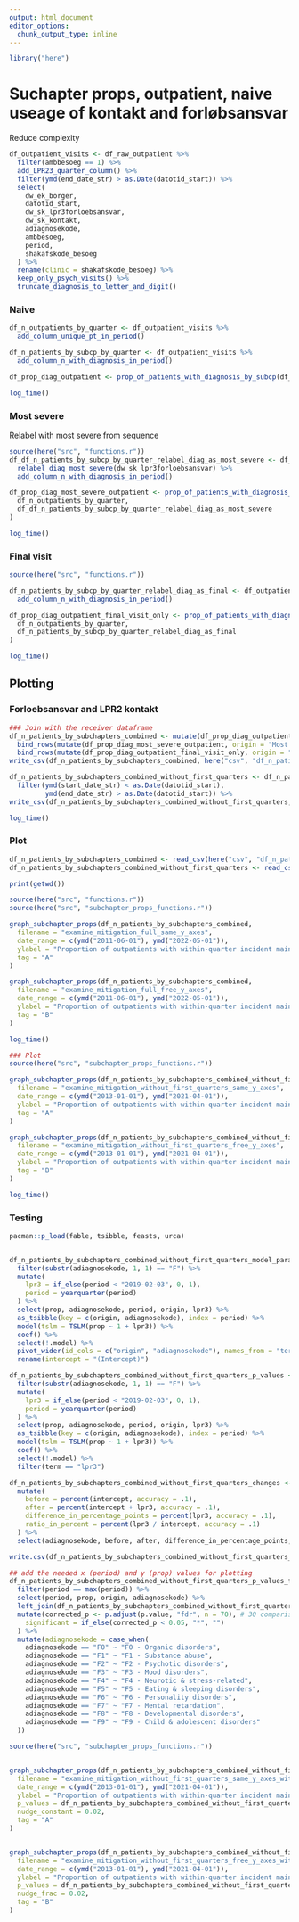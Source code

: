 ```yaml
---
output: html_document
editor_options: 
  chunk_output_type: inline
---
```

```r
library("here")
```

# Suchapter props, outpatient, naive useage of kontakt and forløbsansvar

Reduce complexity
```r
df_outpatient_visits <- df_raw_outpatient %>%
  filter(ambbesoeg == 1) %>%
  add_LPR23_quarter_column() %>%
  filter(ymd(end_date_str) > as.Date(datotid_start)) %>% 
  select(
    dw_ek_borger,
    datotid_start,
    dw_sk_lpr3forloebsansvar,
    dw_sk_kontakt,
    adiagnosekode,
    ambbesoeg,
    period,
    shakafskode_besoeg
  ) %>%
  rename(clinic = shakafskode_besoeg) %>%
  keep_only_psych_visits() %>%
  truncate_diagnosis_to_letter_and_digit()
```

### Naive
```r
df_n_outpatients_by_quarter <- df_outpatient_visits %>%
  add_column_unique_pt_in_period()
```

```r
df_n_patients_by_subcp_by_quarter <- df_outpatient_visits %>%
  add_column_n_with_diagnosis_in_period()

df_prop_diag_outpatient <- prop_of_patients_with_diagnosis_by_subcp(df_n_outpatients_by_quarter, df_n_patients_by_subcp_by_quarter)

log_time()
```

### Most severe
Relabel with most severe from sequence
```r
source(here("src", "functions.r"))
df_df_n_patients_by_subcp_by_quarter_relabel_diag_as_most_severe <- df_outpatient_visits %>%
  relabel_diag_most_severe(dw_sk_lpr3forloebsansvar) %>%
  add_column_n_with_diagnosis_in_period()

df_prop_diag_most_severe_outpatient <- prop_of_patients_with_diagnosis_by_subcp(
  df_n_outpatients_by_quarter,
  df_df_n_patients_by_subcp_by_quarter_relabel_diag_as_most_severe
)

log_time()
```


### Final visit
```r
source(here("src", "functions.r"))

df_n_patients_by_subcp_by_quarter_relabel_diag_as_final <- df_outpatient_visits %>%  relabel_diag_with_last_in_sequence(dw_sk_lpr3forloebsansvar) %>%
  add_column_n_with_diagnosis_in_period()

df_prop_diag_outpatient_final_visit_only <- prop_of_patients_with_diagnosis_by_subcp(
  df_n_outpatients_by_quarter,
  df_n_patients_by_subcp_by_quarter_relabel_diag_as_final
)

log_time()
```

## Plotting
### Forloebsansvar and LPR2 kontakt
```r

### Join with the receiver dataframe
df_n_patients_by_subchapters_combined <- mutate(df_prop_diag_outpatient, origin = "Unchanged") %>%
  bind_rows(mutate(df_prop_diag_most_severe_outpatient, origin = "Most severe")) %>%
  bind_rows(mutate(df_prop_diag_outpatient_final_visit_only, origin = "Final visit"))
write_csv(df_n_patients_by_subchapters_combined, here("csv", "df_n_patients_by_subchapters_combined.csv"))
```

```r
df_n_patients_by_subchapters_combined_without_first_quarters <- df_n_patients_by_subchapters_combined %>%
  filter(ymd(start_date_str) < as.Date(datotid_start), 
         ymd(end_date_str) > as.Date(datotid_start)) %>% 
write_csv(df_n_patients_by_subchapters_combined_without_first_quarters, here("csv", "df_n_patients_by_subchapters_combined_without_first_quarters.csv"))

log_time()
```

### Plot
```r
df_n_patients_by_subchapters_combined <- read_csv(here("csv", "df_n_patients_by_subchapters_combined.csv"))
df_n_patients_by_subchapters_combined_without_first_quarters <- read_csv(here("csv", "df_n_patients_by_subchapters_combined_without_first_quarters.csv"))
```

```r
print(getwd())

source(here("src", "functions.r"))
source(here("src", "subchapter_props_functions.r"))

graph_subchapter_props(df_n_patients_by_subchapters_combined,
  filename = "examine_mitigation_full_same_y_axes",
  date_range = c(ymd("2011-06-01"), ymd("2022-05-01")),
  ylabel = "Proportion of outpatients with within-quarter incident main diagnosis from chapter",
  tag = "A"
)

graph_subchapter_props(df_n_patients_by_subchapters_combined,
  filename = "examine_mitigation_full_free_y_axes",
  date_range = c(ymd("2011-06-01"), ymd("2022-05-01")),
  ylabel = "Proportion of outpatients with within-quarter incident main diagnosis from chapter",
  tag = "B"
)

log_time()
```

```r
### Plot
source(here("src", "subchapter_props_functions.r"))

graph_subchapter_props(df_n_patients_by_subchapters_combined_without_first_quarters,
  filename = "examine_mitigation_without_first_quarters_same_y_axes",
  date_range = c(ymd("2013-01-01"), ymd("2021-04-01")),
  ylabel = "Proportion of outpatients with within-quarter incident main diagnosis from chapter",
  tag = "A"
)

graph_subchapter_props(df_n_patients_by_subchapters_combined_without_first_quarters,
  filename = "examine_mitigation_without_first_quarters_free_y_axes",
  date_range = c(ymd("2013-01-01"), ymd("2021-04-01")),
  ylabel = "Proportion of outpatients with within-quarter incident main diagnosis from chapter",
  tag = "B"
)

log_time()
```

### Testing
```r
pacman::p_load(fable, tsibble, feasts, urca)


df_n_patients_by_subchapters_combined_without_first_quarters_model_params <- df_n_patients_by_subchapters_combined_without_first_quarters %>%
  filter(substr(adiagnosekode, 1, 1) == "F") %>%
  mutate(
    lpr3 = if_else(period < "2019-02-03", 0, 1),
    period = yearquarter(period)
  ) %>%
  select(prop, adiagnosekode, period, origin, lpr3) %>%
  as_tsibble(key = c(origin, adiagnosekode), index = period) %>%
  model(tslm = TSLM(prop ~ 1 + lpr3)) %>%
  coef() %>%
  select(!.model) %>%
  pivot_wider(id_cols = c("origin", "adiagnosekode"), names_from = "term", values_from = "estimate") %>%
  rename(intercept = "(Intercept)")

df_n_patients_by_subchapters_combined_without_first_quarters_p_values <- df_n_patients_by_subchapters_combined_without_first_quarters %>%
  filter(substr(adiagnosekode, 1, 1) == "F") %>%
  mutate(
    lpr3 = if_else(period < "2019-02-03", 0, 1),
    period = yearquarter(period)
  ) %>%
  select(prop, adiagnosekode, period, origin, lpr3) %>%
  as_tsibble(key = c(origin, adiagnosekode), index = period) %>%
  model(tslm = TSLM(prop ~ 1 + lpr3)) %>%
  coef() %>%
  select(!.model) %>%
  filter(term == "lpr3")
```

```r
df_n_patients_by_subchapters_combined_without_first_quarters_changes <- df_n_patients_by_subchapters_combined_without_first_quarters_model_params %>%
  mutate(
    before = percent(intercept, accuracy = .1),
    after = percent(intercept + lpr3, accuracy = .1),
    difference_in_percentage_points = percent(lpr3, accuracy = .1),
    ratio_in_percent = percent(lpr3 / intercept, accuracy = .1)
  ) %>%
  select(adiagnosekode, before, after, difference_in_percentage_points, ratio_in_percent, origin, difference_in_percentage_points)
```

```r
write.csv(df_n_patients_by_subchapters_combined_without_first_quarters_changes, here("tables", "subchapter_prop_changes.csv"))
```

```r

## add the needed x (period) and y (prop) values for plotting
df_n_patients_by_subchapters_combined_without_first_quarters_p_values_for_plot <- df_n_patients_by_subchapters_combined_without_first_quarters %>%
  filter(period == max(period)) %>%
  select(period, prop, origin, adiagnosekode) %>%
  left_join(df_n_patients_by_subchapters_combined_without_first_quarters_p_values, by = c("origin", "adiagnosekode")) %>%
  mutate(corrected_p <- p.adjust(p.value, "fdr", n = 70), # 30 comparisons
    significant = if_else(corrected_p < 0.05, "*", "")
  ) %>%
  mutate(adiagnosekode = case_when(
    adiagnosekode == "F0" ~ "F0 - Organic disorders",
    adiagnosekode == "F1" ~ "F1 - Substance abuse",
    adiagnosekode == "F2" ~ "F2 - Psychotic disorders",
    adiagnosekode == "F3" ~ "F3 - Mood disorders",
    adiagnosekode == "F4" ~ "F4 - Neurotic & stress-related",
    adiagnosekode == "F5" ~ "F5 - Eating & sleeping disorders",
    adiagnosekode == "F6" ~ "F6 - Personality disorders",
    adiagnosekode == "F7" ~ "F7 - Mental retardation",
    adiagnosekode == "F8" ~ "F8 - Developmental disorders",
    adiagnosekode == "F9" ~ "F9 - Child & adolescent disorders"
  ))
```



```r
source(here("src", "subchapter_props_functions.r"))


graph_subchapter_props(df_n_patients_by_subchapters_combined_without_first_quarters,
  filename = "examine_mitigation_without_first_quarters_same_y_axes_with_p_values",
  date_range = c(ymd("2013-01-01"), ymd("2021-04-01")),
  ylabel = "Proportion of outpatients with within-quarter incident main diagnosis from chapter",
  p_values = df_n_patients_by_subchapters_combined_without_first_quarters_p_values_for_plot,
  nudge_constant = 0.02,
  tag = "A"
)


graph_subchapter_props(df_n_patients_by_subchapters_combined_without_first_quarters,
  filename = "examine_mitigation_without_first_quarters_free_y_axes_with_p_values",
  date_range = c(ymd("2013-01-01"), ymd("2021-04-01")),
  ylabel = "Proportion of outpatients with within-quarter incident main diagnosis from chapter",
  p_values = df_n_patients_by_subchapters_combined_without_first_quarters_p_values_for_plot,
  nudge_frac = 0.02,
  tag = "B"
)
```

